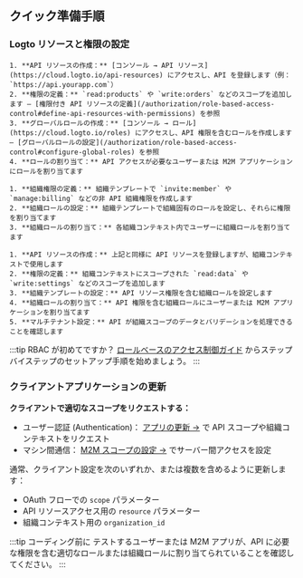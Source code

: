 
## クイック準備手順

### Logto リソースと権限の設定

<Tabs groupId="permission-models">
  <TabItem value="global-api-resources" label="グローバル API リソース">

    1. **API リソースの作成：** [コンソール → API リソース](https://cloud.logto.io/api-resources) にアクセスし、API を登録します（例： `https://api.yourapp.com`）
    2. **権限の定義：** `read:products` や `write:orders` などのスコープを追加します – [権限付き API リソースの定義](/authorization/role-based-access-control#define-api-resources-with-permissions) を参照
    3. **グローバルロールの作成：** [コンソール → ロール](https://cloud.logto.io/roles) にアクセスし、API 権限を含むロールを作成します – [グローバルロールの設定](/authorization/role-based-access-control#configure-global-roles) を参照
    4. **ロールの割り当て：** API アクセスが必要なユーザーまたは M2M アプリケーションにロールを割り当てます

  </TabItem>
  <TabItem value="organization-permissions" label="組織（非 API）権限">

    1. **組織権限の定義：** 組織テンプレートで `invite:member` や `manage:billing` などの非 API 組織権限を作成します
    2. **組織ロールの設定：** 組織テンプレートで組織固有のロールを設定し、それらに権限を割り当てます
    3. **組織ロールの割り当て：** 各組織コンテキスト内でユーザーに組織ロールを割り当てます

  </TabItem>
  <TabItem value="organization-level-api-resources" label="組織レベル API リソース">

    1. **API リソースの作成：** 上記と同様に API リソースを登録しますが、組織コンテキストで使用します
    2. **権限の定義：** 組織コンテキストにスコープされた `read:data` や `write:settings` などのスコープを追加します
    3. **組織テンプレートの設定：** API リソース権限を含む組織ロールを設定します
    4. **組織ロールの割り当て：** API 権限を含む組織ロールにユーザーまたは M2M アプリケーションを割り当てます
    5. **マルチテナント設定：** API が組織スコープのデータとバリデーションを処理できることを確認します

  </TabItem>
</Tabs>

:::tip RBAC が初めてですか？
[ロールベースのアクセス制御ガイド](/authorization/role-based-access-control) からステップバイステップのセットアップ手順を始めましょう。
:::

### クライアントアプリケーションの更新

**クライアントで適切なスコープをリクエストする：**

- ユーザー認証 (Authentication)： [アプリの更新 →](/quick-starts) で API スコープや組織コンテキストをリクエスト
- マシン間通信： [M2M スコープの設定 →](/quick-starts/m2m) でサーバー間アクセスを設定

通常、クライアント設定を次のいずれか、または複数を含めるように更新します：

- OAuth フローでの `scope` パラメーター
- API リソースアクセス用の `resource` パラメーター
- 組織コンテキスト用の `organization_id`

:::tip コーディング前に
テストするユーザーまたは M2M アプリが、API に必要な権限を含む適切なロールまたは組織ロールに割り当てられていることを確認してください。
:::

